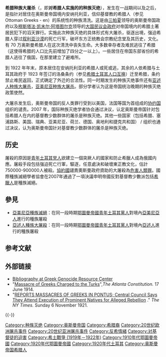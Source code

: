 {{unreferenced|time=2014-04-06T05:37:06+00:00}}
{{Infobox civilian attack
| title       = 希腊种族灭绝
| image       = Smyrna-vict-families-1922.jpg
| image_size  = 320px
| caption     = 希腊平民在哀悼他们死去的亲人,摄于1922年
| location    = {{OTE}}
| target      = [[希腊人|希腊人]]，尤其是庞蒂克、卡帕多西亚和爱奥尼亚人
| date        = 1913–1923
| type        = [[驱逐出境|驱逐出境]]、[[大屠杀|大屠杀]]、[[死亡行军|死亡行军]]等
| fatalities = 450,000-900,000
| perps       = [[奥斯曼帝国|奥斯曼帝国]], [[土耳其国民运动|土耳其国民运动]]}}

'''希腊种族大屠杀'''（{{lang-el|'''Γενοκτονία των Ελλήνων'''}}，即'''对希腊人实施的的种族灭绝'''），发生在一战期间以及之后，是指针对居住在奥斯曼帝国境内安纳托利亚，信仰基督教的希腊人（参见 Ottoman Greeks - en）的系统性的种族清洗。这是由[[三帕夏|三帕夏]]领导的奥斯曼帝国政府以及[[穆斯塔法·凯末尔·阿塔图尔克#军事生涯|穆斯塔法·凯末尔·阿塔图尔克]]领导的[[大国民议会政府|大国民议会政府]]对帝国境内的希腊土著居民犯下的滔天罪行。实施此次种族灭绝的具体形式有大屠杀，驱逐出境，强迫希腊人穿过[[叙利亚沙漠|叙利亚沙漠]]的死亡行军，破坏东方正统教会宗教纪念堂及其历史，文化。有 70 万奥斯曼希腊人在这次清洗中丧失生命。大多数幸存者及难民逃往了希腊（这使得希腊的人口比先前增加了四分之一以上）。一些居住在帝国东部省份的希腊人逃往了俄国，在那里建立了避难所。

到 1922 年年末，原本居住在安纳托利亚的希腊人或死或逃，其余的人依希腊与土耳其政府于 1923 年签订的洛桑条约（参见[[希臘土耳其人口互換|希腊土耳其人口互换]]）迁至希腊，条约禁止难民返回，正式确定了外迁的合法性。同一时期发生的种族灭绝事件还有[[亞述人種族大屠殺|亚述人种族大屠杀]]，[[亚美尼亚种族灭绝|亚美尼亚种族大屠杀]]。部分学者认为这是帝国统治晚期的种族灭绝政策使然。

大屠杀发生后，奥斯曼帝国的反人类罪行受到以美国，法国等国为首组成的[[協約國|协约国]]组织的谴责。2007 年，国际种族灭绝学者协会通过决议，认定奥斯曼帝国针对包括希腊人在内的基督教少数群体的屠杀是种族灭绝。其他一些国家（包括希腊、塞浦路斯、美国、瑞典、亚美尼亚、荷兰、德国、奥地利和捷克共和国） / 组织也通过决议，认为奥斯曼帝国针对基督教少数群体的屠杀是种族灭绝。

==历史==
屠殺的原因是[[青年土耳其党人|青年土耳其党人]]欲建立一個突厥人的國家和防止希臘人成為俄國内應。屠殺手段包括强迫死亡行軍，驅逐，任意處決和破壞東正教文化，估計750000-900000人被殺。[[協約國|協約國]]譴責奧斯曼政府資助的大屠殺為[[危害人類罪|危害人類罪]]。國際種族滅絕學者協會在2007年通過了一項決議申明帝國反對基督教少數派包括[[希臘人|希臘人]]是種族滅絕。

==參見==
* [[亞美尼亞種族滅絕|亞美尼亞種族滅絕]]：在同一段時期[[鄂圖曼帝國|鄂圖曼帝國]][[青年土耳其黨人|青年土耳其黨人]]對境內[[亞美尼亞人|亞美尼亞人]]進行的種族屠殺
* [[亞述人種族大屠殺|亞述人種族大屠殺]]：在同一段時期[[鄂圖曼帝國|鄂圖曼帝國]][[青年土耳其黨人|青年土耳其黨人]]對境內[[亞述人|亞述人]]進行的種族屠殺

== 参考文献 ==
{{Reflist}}

== 外部链接 ==
{{Commons category|Greek Genocide}}
* [http://www.greek-genocide.net/index.php/bibliography Bibliography at Greek Genocide Resource Center] {{Wayback|url=http://www.greek-genocide.net/index.php/bibliography |date=20210209222735 }}
* "[https://archive.is/20120804095643/http://www.greek-genocide.org/press/17061914.html Massacre of Greeks Charged to the Turks]",''The Atlanta Constitution.'' 17 June 1914.
* "[http://query.nytimes.com/mem/archive-free/pdf?res=9E00E4DD1539E133A25755C0A9679D946095D6CF REPORTS MASSACRES OF GREEKS IN PONTUS; Central Council Says They Attend Execution of Prominent Natives for Alleged Rebellion] {{Wayback|url=http://query.nytimes.com/mem/archive-free/pdf?res=9E00E4DD1539E133A25755C0A9679D946095D6CF |date=20170630055526 }}." ''The NY Times.'' Sunday 6 November 1921.

{{-}}
{{群體滅絕主題}}
{{第一次世界大战}}

{{Authority control}}

[[Category:种族灭绝|Category:种族灭绝]]
[[Category:奥斯曼帝国|Category:奥斯曼帝国]]
[[Category:希腊裔|Category:希腊裔]]
[[Category:20世纪欧洲屠杀事件|Category:20世纪欧洲屠杀事件]]
[[Category:20世纪亚洲屠杀事件|Category:20世纪亚洲屠杀事件]]
[[Category:反希情緒|Category:反希情緒]]
[[Category:对基督徒的迫害|Category:对基督徒的迫害]]
[[Category:希土戰爭_(1919年－1922年)|Category:希土戰爭 (1919年－1922年)]]
[[Category:1910年代鄂圖曼帝國|Category:1910年代鄂圖曼帝國]]
[[Category:1920年代鄂圖曼帝國|Category:1920年代鄂圖曼帝國]]
[[Category:1920年代土耳其|Category:1920年代土耳其]]
[[Category:奥斯曼帝国希腊人|Category:奥斯曼帝国希腊人]]